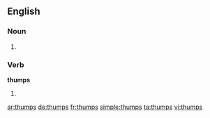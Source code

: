 
==English==

===Noun===
{{head|en}}

# {{plural of|thump}}

===Verb===
'''thumps'''

# {{en-third-person singular of|thump}}

[[ar:thumps]]
[[de:thumps]]
[[fr:thumps]]
[[simple:thumps]]
[[ta:thumps]]
[[vi:thumps]]